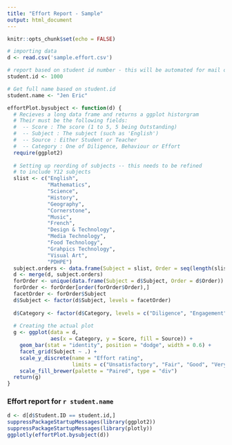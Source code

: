 ```yaml
---
title: "Effort Report - Sample"
output: html_document
---
```


``` r
knitr::opts_chunk$set(echo = FALSE)
```

``` r
# importing data
d <- read.csv('sample.effort.csv')

# report based on student id number - this will be automated for mail out
student.id <- 1000

# Get full name based on student.id
student.name <- "Jen Eric"
```

```r

effortPlot.bysubject <- function(d) {
  # Recieves a long data frame and returns a ggplot historgram
  # Their must be the following fields:
  #  -- Score : The score (1 to 5, 5 being Outstanding)
  #  -- Subject : The subject (such as 'English')
  #  -- Source : Either Student or Teacher
  #  -- Category : One of Diligence, Behaviour or Effort
  require(ggplot2)
  
  # Setting up reording of subjects -- this needs to be refined 
  # to include Y12 subjects
  slist <- c("English",
             "Mathematics",
             "Science",
             "History",
             "Geography",
             "Cornerstone",
             "Music",
             "French",
             "Design & Technology",
             "Media Technology",
             "Food Technology",
             "Grahpics Technology",
             "Visual Art",
             "PDHPE")
  subject.orders <- data.frame(Subject = slist, Order = seq(length(slist)))
  d <- merge(d, subject.orders)
  forOrder <- unique(data.frame(Subject = d$Subject, Order = d$Order))
  forOrder <- forOrder[order(forOrder$Order),]
  facetOrder <- forOrder$Subject
  d$Subject <- factor(d$Subject, levels = facetOrder)
  
  d$Category <- factor(d$Category, levels = c("Diligence", "Engagement", "Behaviour"))
  
  # Creating the actual plot
  g <- ggplot(data = d, 
              aes(x = Category, y = Score, fill = Source)) + 
    geom_bar(stat = "identity", position = "dodge", width = 0.6) +
    facet_grid(Subject ~ .) +
    scale_y_discrete(name = "Effort rating", 
                     limits = c("Unsatisfactory", "Fair", "Good", "Very Good", "Outstanding")) +
    scale_fill_brewer(palette = "Paired", type = "div")
  return(g)
}
```


### Effort report for `r student.name`


``` r
d <- d[d$Student.ID == student.id,]
suppressPackageStartupMessages(library(ggplot2))
suppressPackageStartupMessages(library(plotly))
ggplotly(effortPlot.bysubject(d))
```
